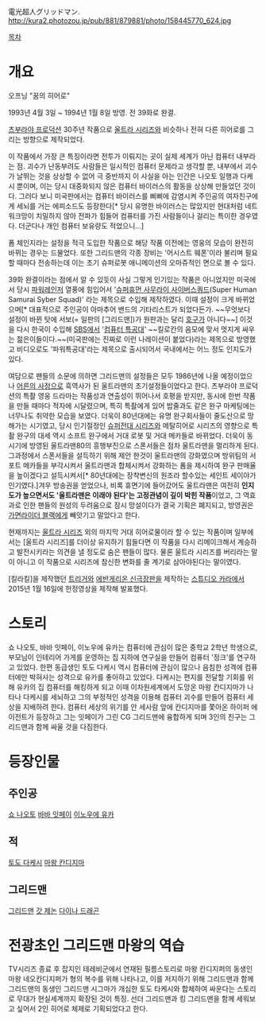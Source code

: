電光超人グリッドマン.
http://kura2.photozou.jp/pub/881/879881/photo/158445770_624.jpg

[[목차]]
= 개요 =
{{{#!html
<iframe width="420" height="315" src="http://www.youtube.com/embed/nhTvflcKbfs" frameborder="0" allowfullscreen></iframe>
}}}

오프닝 "꿈의 히어로"

1993년 4월 3일 ~ 1994년 1월 8일 방영. 전 39화로 완결.

[[츠부라야 프로덕션]] 30주년 작품으로 [[울트라 시리즈]]와 비슷하나 전혀 다른 히어로를 그리는 방향으로 제작되었다.

이 작품에서 가장 큰 특징이라면 전투가 이뤄지는 곳이 실제 세계가 아닌 컴퓨터 내부라는 점. 괴수가 난동부려도 사람들은 일시적인 컴퓨터 문제라고 생각할 뿐, 내부에서 괴수가 날뛰는 것을 상상할 수 없어 극 중반까지 이 사실을 아는 인간은 나오토 일행과 다케시 뿐이며, 이는 당시 대중화되지 않은 컴퓨터 바이러스의 활동을 상상해 만들었던 것이다. 그러다 보니 미국판에서는 컴퓨터 바이러스를 삐삐에 감염시켜 주인공의 여자친구에게 세뇌를 거는 에피소드도 등장한다[* 당시 유명한 바이러스는 많았지만 현대처럼 네트워크망이 치밀하지 않아 전파가 힘들어 컴퓨터를 가진 사람들이나 걸리는 특이한 경우였다. 더군다나 개인 컴퓨터 보유량도 적었으니...]

폼 체인지라는 설정을 적극 도입한 작품으로 해당 작품 이전에는 영웅의 모습이 완전히 바뀌는 경우는 드물었다. 또한 그리드맨의 각종 장비는 '어시스트 웨폰'이라 불리며 필요할 때마다 전송하는데 이는 초기 슈퍼로봇 애니메이션의 오마쥬적인 면으로 볼 수 있다.

39화 완결이라는 점에서 알 수 있듯이 사실 그렇게 인기있는 작품은 아니었지만 미국에서 당시 [[파워레인저]] 열풍에 힘입어서 '[[슈퍼휴먼 사무라이 사이버스쿼드]](Super Human Samurai Syber Squad)' 라는 제목으로  수입해 제작하였다. 이때 설정이 크게 바뀌었으며[* 대표적으로 주인공이 아마추어 밴드의 기타리스트가 되었다든가. ~~무엇보다 설정이 바뀐 탓에 서보(= 일판의 [그리드맨])가 원판과는 달리 [[호구]]가 아니다~~] 이것을 다시 한국이 수입해 [[SBS]]에서 '[[컴퓨터 특공대]]' ~~킬로칸의 음모에 맞서 멋지게 싸우는 젊은이들이다.~~(미국판에는 진짜로 이런 나레이션이 붙었다)라는 제목으로 방영했고 비디오로도 '파워특공대'라는 제목으로 출시되어서 국내에서는 어느 정도 인지도가 있다.

여담으로 팬들의 소문에 의하면 그리드맨의 설정들은 모두 1986년에 나올 예정이었으나 [[어른의 사정]]으로 흑역사가 된 울트라맨의 초기설정들이었다고 한다. 츠부라야 프로덕션의 특촬 영웅 드라마는 작품성과 연출성이 뛰어나서 호평을 받지만, 동시에 한번 작품을 만들 때마다 적자에 시달렸으며, 특히 특촬에게 있어 밥줄과도 같은 완구 마케팅에는 너무나도 취약한 모습을 보였다. 더욱이 80년대에는 유명 완구회사들이 줄도산으로 망해가는 시기였고, 당시 인기절정인 [[슈퍼전대 시리즈]]와 메탈히어로 시리즈의 영향으로 특촬 완구의 대세 역시 소프트 완구에서 거대 로봇 및 거대 메카들로 바뀌었다. 더욱이 동시기에 방영된 울트라맨80의 흥행부진으로 스폰서들은 점차 울트라맨을 멀리하게 된다. 그과정에서 스폰서들을 설득하기 위해 제안 한것이 울트라맨의 강화였으며 방위팀의 서포트 메카들을 부각시켜서 울트라맨과 합체시켜서 강화하는 폼을 제시하여 완구 판매율을 높이겠다고 설득시켜서[* 80년대에는 장착변신의 원조라 할수있는 세인트 세이야가 인기였다.]겨우 방송권을 얻었으나, 비록 휴면기에 들어갔어도 울트라맨은 여전히 '''인지도가 높으면서도 '울트라맨은 이래야 된다'는 고정관념이 깊이 박힌 작품'''이었고, 그 역효과로 인한 팬들의 원성의 두려움으로 잠시 망설이다가 결국 기획은 폐지되고, 방영권은 [[가면라이더 블랙]]에게 빼앗기고 말았다고 한다. 

현재까지는 [[울트라 시리즈]] 외의 마지막 거대 히어로물이라 할 수 있는 작품이며 일부에서는 [울트라 시리즈]를 더이상 유지하기 힘들다면 이 작품을 다시 리메이크해서 계승하고 발전시키라는 의견을 낼 정도로 숨은 팬들이 많다. 물론 울트라 시리즈를 버리라는 말이 아니고 이 작품으로 시리즈에 참신한 변화를 줄 계기로 삼아야된다는 말이였다.

[킬라킬]을 제작했던 [[트리거(애니메이션 제작사)|트리거]]와 [[에반게리온 신극장판]]을 제작하는 [[스튜디오 카라]]에서 2015년 1월 16일에 헌정영상을 제작해 발표했다.
= 스토리 =
쇼 나오토, 바바 잇페이, 이노우에 유카는 컴퓨터에 관심이 많은 중학교 2학년 학생으로, 부모님이 인테리어 가게를 운영하는 집 지하에 연구실을 만들어 컴퓨터 '정크'를 연구하고 있었다. 한편 동급생인 토도 다케시 역시 컴퓨터에 관심이 많으나 음침한 성격에 컴퓨터에만 박혀사는 성격으로 유카를 좋아하고 있었다. 다케시는 편지를 전달할 기회를 위해 유카의 집 컴퓨터를 해킹하게 되고 이때 이차원세계에서 도망온 마왕 칸디지마가 나타나 다케시를 세뇌하고 그의 부정적인 성격을 이용해 컴퓨터 괴수를 만들어 컴퓨터 세상을 지배하려 한다. 컴퓨터 세상의 위기를 안 세사람 앞에 칸디지마를 쫓아온 하이퍼 에이전트가 등장하고 그는 잇페이가 그린 CG 그리드맨에 융합하게 되며 3인의 친구는 그리드맨과 함께 싸울 것을 다짐한다.

= 등장인물 =
== 주인공 ==
[[쇼 나오토]]
[[바바 잇페이]]
[[이노우에 유카]]
== 적 ==
[[토도 다케시]]
[[마왕 칸디지마]]
== 그리드맨 ==
[[그리드맨]]
[[갓 제논]]
[[다이나 드래곤]]

= 전광초인 그리드맨 마왕의 역습 =
TV시리즈 종료 후 잡지인 테레비군에서 연재된 필름스토리로 마왕 칸디지퍼의 동생인 마왕 네오칸디지퍼가 형의 복수를 위해 나타나고, 이를 저지하기 위해 그리드맨과 함께 그리드맨의 동생인 그리드맨 시그마가 개심한 토도 타케시와 합체하여 싸운다는 스토리로 무대가 현실세계까지 확장된 것이 특징. 선더 그리드맨과 킹 그리드맨을 함께 세워보고 싶어서 2인 히어로 체제로 기획되었다고 한다. 
